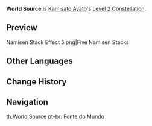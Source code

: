 {{Constellation Infobox
|image       = Constellation World Source.png
|description = [[Namisen]]'s maximum stack count is increased to 5. When Kamisato Ayato has at least 3 Namisen stacks, his [[Max HP]] is increased by 50%.
|level       = 2
|character   = Kamisato Ayato
|utility1    = HP Increase
}}
'''World Source''' is [[Kamisato Ayato]]'s [[Level 2 Constellation]].
<!--
==Gameplay Notes==
-->
==Preview==
<gallery hideaddbutton="true" captionalign="center">
Namisen Stack Effect 5.png|Five Namisen Stacks
</gallery>

==Other Languages==
{{Other Languages
|en      = World Source
|zhs     = 世有源泉
|zhs_rm  = Shì yǒu yuánquán
|zht     = 世有源泉
|zht_rm  = Shì yǒu yuánquán
|zh_tl   = Lifetime's Source
|ja      = 世に源泉ありて
|ja_rm   = Yo ni gensen arite
|ja_tl   = Source Existing in the World
|ko      = 세상에는 원천이 있다
|ko_rm   = Sesang-eneun Woncheon-i Ittta
|ko_tl   = The World has a Source
|es      = Manantial de la tierra
|es_tl   = Earth's Spring
|es_note = The Spanish translation for "Manantial" is "Spring" which specifically refers to a water spring.
|fr      = Source du monde
|fr_tl   = Source of the World
|ru      = Родник мира
|ru_tl   = World Source
|th      = World Source
|vi      = Suối Nguồn Thế Giới
|vi_tl   = 
|de      = Quelle der Welt
|de_tl   = Well of the World
|id      = World Source
|pt      = Fonte do Mundo
|pt_tl   = 
}}

==Change History==
{{Change History|2.6}}

==Navigation==
{{Talent Navbox|Kamisato Ayato}}

[[th:World Source]]
[[pt-br: Fonte do Mundo]]